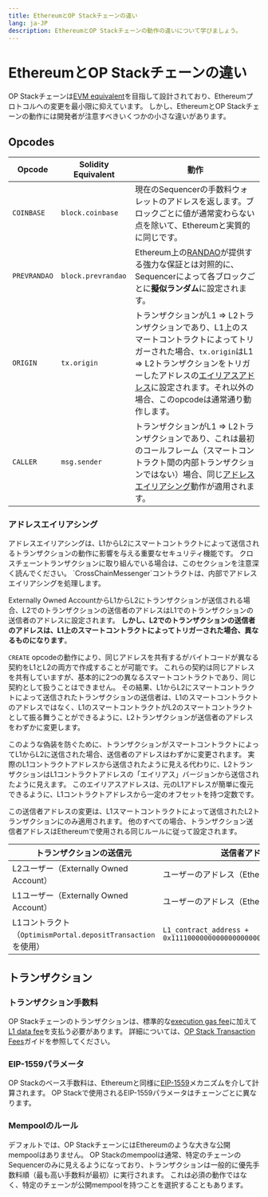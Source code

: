 ```yaml
---
title: EthereumとOP Stackチェーンの違い
lang: ja-JP
description: EthereumとOP Stackチェーンの動作の違いについて学びましょう。
---
```



# EthereumとOP Stackチェーンの違い

OP Stackチェーンは[EVM equivalent](https://web.archive.org/web/20231127160757/https://medium.com/ethereum-optimism/introducing-evm-equivalence-5c2021deb306)を目指して設計されており、Ethereumプロトコルへの変更を最小限に抑えています。
しかし、EthereumとOP Stackチェーンの動作には開発者が注意すべきいくつかの小さな違いがあります。

## Opcodes

| Opcode       | Solidity Equivalent | 動作                                                                                                                                                               |
| ------------ | ------------------- | ---------------------------------------------------------------------------------------------------------------------------------------------------------------- |
| `COINBASE`   | `block.coinbase`    | 現在のSequencerの手数料ウォレットのアドレスを返します。ブロックごとに値が通常変わらない点を除いて、Ethereumと実質的に同じです。                                                                                         |
| `PREVRANDAO` | `block.prevrandao`  | Ethereum上の[RANDAO](https://eips.ethereum.org/EIPS/eip-4399)が提供する強力な保証とは対照的に、Sequencerによって各ブロックごとに**擬似ランダム**に設定されます。                                              |
| `ORIGIN`     | `tx.origin`         | トランザクションがL1 ⇒ L2トランザクションであり、L1上のスマートコントラクトによってトリガーされた場合、`tx.origin`はL1 ⇒ L2トランザクションをトリガーしたアドレスの[エイリアスアドレス](#address-aliasing)に設定されます。それ以外の場合、このopcodeは通常通り動作します。 |
| `CALLER`     | `msg.sender`        | トランザクションがL1 ⇒ L2トランザクションであり、これは最初のコールフレーム（スマートコントラクト間の内部トランザクションではない）場合、同じ[アドレスエイリアシング](#address-aliasing)動作が適用されます。                                             |

### アドレスエイリアシング

<Callout>
  アドレスエイリアシングは、L1からL2にスマートコントラクトによって送信されるトランザクションの動作に影響を与える重要なセキュリティ機能です。
  クロスチェーントランザクションに取り組んでいる場合は、このセクションを注意深く読んでください。
  `CrossChainMessenger`コントラクトは、内部でアドレスエイリアシングを処理します。
</Callout>

Externally Owned AccountからL1からL2にトランザクションが送信される場合、L2でのトランザクションの送信者のアドレスはL1でのトランザクションの送信者のアドレスに設定されます。
**しかし、L2でのトランザクションの送信者のアドレスは、L1上のスマートコントラクトによってトリガーされた場合、異なるものになります**。

`CREATE` opcodeの動作により、同じアドレスを共有するがバイトコードが異なる契約をL1とL2の両方で作成することが可能です。
これらの契約は同じアドレスを共有していますが、基本的に2つの異なるスマートコントラクトであり、同じ契約として扱うことはできません。
その結果、L1からL2にスマートコントラクトによって送信されたトランザクションの送信者は、L1のスマートコントラクトのアドレスではなく、L1のスマートコントラクトがL2のスマートコントラクトとして振る舞うことができるように、L2トランザクションが送信者のアドレスをわずかに変更します。

このような偽装を防ぐために、トランザクションがスマートコントラクトによってL1からL2に送信された場合、送信者のアドレスはわずかに変更されます。
実際のL1コントラクトアドレスから送信されたように見える代わりに、L2トランザクションはL1コントラクトアドレスの「エイリアス」バージョンから送信されたように見えます。
このエイリアスアドレスは、元のL1アドレスが簡単に復元できるように、L1コントラクトアドレスから一定のオフセットを持つ定数です。

この送信者アドレスの変更は、L1スマートコントラクトによって送信されたL2トランザクションにのみ適用されます。
他のすべての場合、トランザクション送信者アドレスはEthereumで使用される同じルールに従って設定されます。

| トランザクションの送信元                                     | 送信者アドレス                                                            |
| ------------------------------------------------ | ------------------------------------------------------------------ |
| L2ユーザー（Externally Owned Account）                 | ユーザーのアドレス（Ethereumと同じ）                                             |
| L1ユーザー（Externally Owned Account）                 | ユーザーのアドレス（Ethereumと同じ）                                             |
| L1コントラクト（`OptimismPortal.depositTransaction`を使用） | `L1_contract_address + 0x1111000000000000000000000000000000001111` |

## トランザクション

### トランザクション手数料

OP Stackチェーンのトランザクションは、標準的な[execution gas fee](/stack/transactions/fees#execution-gas-fee)に加えて[L1 data fee](/stack/transactions/fees#the-l1-data-fee)を支払う必要があります。
詳細については、[OP Stack Transaction Fees](/stack/transactions/fees)ガイドを参照してください。

### EIP-1559パラメータ

OP Stackのベース手数料は、Ethereumと同様に[EIP-1559](https://notes.ethereum.org/@vbuterin/eip-1559-faq)メカニズムを介して計算されます。
OP Stackで使用されるEIP-1559パラメータはチェーンごとに異なります。

### Mempoolのルール

デフォルトでは、OP StackチェーンにはEthereumのような大きな公開mempoolはありません。
OP Stackのmempoolは通常、特定のチェーンのSequencerのみに見えるようになっており、トランザクションは一般的に優先手数料順（最も高い手数料が最初）に実行されます。
これは必須の動作ではなく、特定のチェーンが公開mempoolを持つことを選択することもあります。
